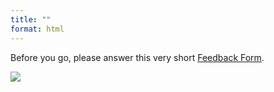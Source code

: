 ```yaml
---
title: ""
format: html
---
```


Before you go, please answer this very short
[Feedback Form](https://forms.gle/f9qkTfcQKhfjdB8a9).

![](../material/feedback.png)